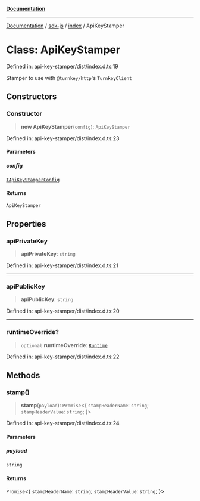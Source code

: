 [**Documentation**](../../../README.mdx)

***

[Documentation](../../../modules.mdx) / [sdk-js](../../README.mdx) / [index](../README.mdx) / ApiKeyStamper

# Class: ApiKeyStamper

Defined in: api-key-stamper/dist/index.d.ts:19

Stamper to use with `@turnkey/http`'s `TurnkeyClient`

## Constructors

### Constructor

> **new ApiKeyStamper**(`config`): `ApiKeyStamper`

Defined in: api-key-stamper/dist/index.d.ts:23

#### Parameters

##### config

[`TApiKeyStamperConfig`](../TApiKeyStamperConfig/README.mdx)

#### Returns

`ApiKeyStamper`

## Properties

### apiPrivateKey

> **apiPrivateKey**: `string`

Defined in: api-key-stamper/dist/index.d.ts:21

***

### apiPublicKey

> **apiPublicKey**: `string`

Defined in: api-key-stamper/dist/index.d.ts:20

***

### runtimeOverride?

> `optional` **runtimeOverride**: [`Runtime`](../../../api-key-stamper/index/Runtime/README.mdx)

Defined in: api-key-stamper/dist/index.d.ts:22

## Methods

### stamp()

> **stamp**(`payload`): `Promise`\<\{ `stampHeaderName`: `string`; `stampHeaderValue`: `string`; \}\>

Defined in: api-key-stamper/dist/index.d.ts:24

#### Parameters

##### payload

`string`

#### Returns

`Promise`\<\{ `stampHeaderName`: `string`; `stampHeaderValue`: `string`; \}\>
